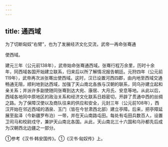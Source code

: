 ```yaml
---
---
---
```

title: 通西域
---



为了切断匈奴“右臂”，也为了发展经济文化交流，武帝一再命张骞通

使西域。

建元三年（公元前138年），武帝始命张骞通西域。张骞行程万余里，历时十余年，同西域各国开始建立联系，归来后以所了解情况报告朝廷。元狩四年（公元前119年），武帝再次派张骞出使西域。这时，汉已设置河西四郡，由内地至西域交通畅通无阻，顺利地到达西域，加强了天山南北各族与汉朝的联系，同乌孙建立起和亲关系；并派许多副使随同张骞到达大宛、康居、大月氏、安息等地。从此以后，西域各地同中原地区的政治关系和经济文化联系日趋密切，开辟了贯通中西的丝绸之路。为了保障汉使以及商队往来的供应和安全，元封三年（公元前108年），西汉开始在邻近西域的酒泉、玉门（皆在今甘肃西北部）建立亭障。后来，把亭障延展至盐泽（今新疆罗布泊）一带，并在天山南路屯田。每处有屯田兵数百人，设置卫司马和校尉戍守，兼护天山南北各国。从此，天山南北三十六国和乌孙都先后成为汉朝西北边疆之一部分。

①参考《汉书·韩安国传》。①《汉书·匈奴传》上。